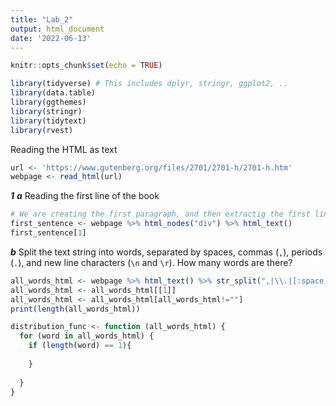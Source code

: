 ```yaml
---
title: "Lab_2"
output: html_document
date: '2022-06-13'
---
```


```r
knitr::opts_chunk$set(echo = TRUE)
```

```r
library(tidyverse) # This includes dplyr, stringr, ggplot2, .. 
library(data.table)
library(ggthemes)
library(stringr)
library(tidytext) 
library(rvest)
``` 
Reading the HTML as text
```r
url <- 'https://www.gutenberg.org/files/2701/2701-h/2701-h.htm'
webpage <- read_html(url)
```
***1***
***a*** Reading the first line of the book
```r
# We are creating the first paragraph, and then extractig the first line out of it. 
first_sentence <- webpage %>% html_nodes("div") %>% html_text() 
first_sentence[1]
```
***b*** Split the text string into words, separated by spaces, commas (`,`), periods (`.`), and new line characters (`\n` and `\r`). How many words are there? 
```r
all_words_html <- webpage %>% html_text() %>% str_split(",|\\.|[:space:]")
all_words_html <- all_words_html[[1]]
all_words_html <- all_words_html[all_words_html!=""]
print(length(all_words_html))
```
```r
distribution_func <- function (all_words_html) {
  for (word in all_words_html) {
    if (length(word) == 1){
      
    }
      
  }
}

  
```